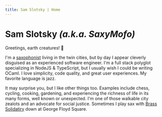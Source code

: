 ```yaml
---
title: Sam Slotsky | Home
---
```


# Sam Slotsky _(a.k.a. SaxyMofo)_

Greetings, earth creatures! 🖖

I'm a [saxophonist](https://www.instagram.com/saxymofo/) living in the twin
cities, but by day I appear cleverly disguised as an experienced software
engineer. I'm a full stack polyglot specializing in NodeJS & TypeScript, but I
usually wish I could be writing OCaml. I love simplicity, code quality, and
great user experiences. My favorite language is jazz.

It may surprise you, but I like other things too. Examples include chess,
cycling, cooking, gardening, and experiencing the richness of life in its many
forms, well known or unexpected. I'm one of those walkable city zealots and an
advocate for social justice. Sometimes I play sax with
[Brass Solidatiry](https://www.instagram.com/brasssolidarity/) down at George
Floyd Square.
